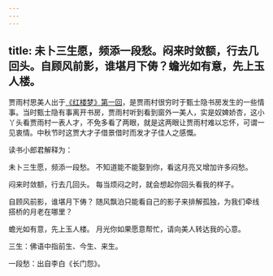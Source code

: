 ```yaml
---
---
---
```

title: 未卜三生愿，频添一段愁。闷来时敛额，行去几回头。自顾风前影，谁堪月下俦？蟾光如有意，先上玉人楼。
---

贾雨村思美人出于[《红楼梦》第一回](/cn/1/1)，是贾雨村很穷时于甄士隐书房发生的一些情事。当时甄士隐有事离开书房，贾雨村听到看到窗外一美人，实是奴婢娇杏，这小丫头看贾雨村一表人才，不免多看了两眼，就是这两眼让贾雨村难以忘怀，可谓一见衷情。中秋节时这贾大才子借景借时而发才子佳人之感慨。

读书小郎君解释为：

未卜三生愿，频添一段愁。 不知道能不能娶到你，看这月亮又增加许多闷愁。

闷来时敛额，行去几回头。 每当烦闷之时，就会想起你回头看我的样子。

自顾风前影，谁堪月下俦？ 随风飘泊只能看自己的影子来排解孤独，为我们牵线搭桥的月老在哪里？

蟾光如有意，先上玉人楼。 月光你如果愿意帮忙，请向美人转达我的心意。

三生：佛语中指前生、今生、来生。

一段愁：出自李白《长门怨》。